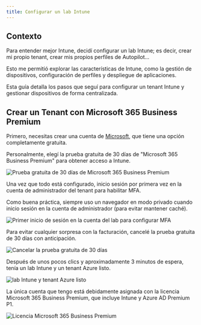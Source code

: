 ```yaml
---
title: Configurar un lab Intune
---
```

## Contexto

Para entender mejor Intune, decidí configurar un lab Intune; es decir, crear mi propio tenant, crear mis propios perfiles de Autopilot...

Esto me permitió explorar las características de Intune, como la gestión de dispositivos, configuración de perfiles y despliegue de aplicaciones.

Esta guía detalla los pasos que seguí para configurar un tenant Intune y gestionar dispositivos de forma centralizada.

## Crear un Tenant con Microsoft 365 Business Premium

Primero, necesitas crear una cuenta de [Microsoft](https://www.microsoft.com/en-us/microsoft-365/business/compare-all-microsoft-365-business-products), que tiene una opción completamente gratuita.

Personalmente, elegí la prueba gratuita de 30 días de "Microsoft 365 Business Premium" para obtener acceso a Intune.

![Prueba gratuita de 30 días de Microsoft 365 Business Premium](/images/intune/intune-lab/m365-business-premium-tenant-intune-start-1.png)

Una vez que todo está configurado, inicio sesión por primera vez en la cuenta de administrador del tenant para habilitar MFA.

<Callout type="warn">
Como buena práctica, siempre uso un navegador en modo privado cuando inicio sesión en la cuenta de administrador (para evitar mantener caché).
</Callout>

![Primer inicio de sesión en la cuenta del lab para configurar MFA](/images/intune/intune-lab/m365-business-premium-tenant-intune-start-2.png)

Para evitar cualquier sorpresa con la facturación, cancelé la prueba gratuita de 30 días con anticipación.

![Cancelar la prueba gratuita de 30 días](/images/intune/intune-lab/m365-business-premium-tenant-intune-start-3.png)

Después de unos pocos clics y aproximadamente 3 minutos de espera, tenía un lab Intune y un tenant Azure listo.

![lab Intune y tenant Azure listo](/images/intune/intune-lab/m365-business-premium-tenant-intune-start-4.png)

La única cuenta que tengo está debidamente asignada con la licencia Microsoft 365 Business Premium, que incluye Intune y Azure AD Premium P1.

![Licencia Microsoft 365 Business Premium](/images/intune/intune-lab/m365-business-premium-tenant-intune-start-5.png)
